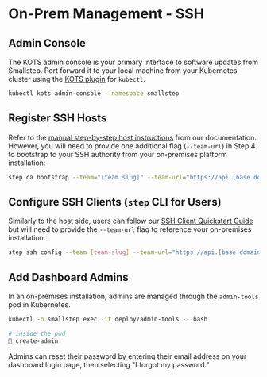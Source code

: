 # On-Prem Management - SSH

## Admin Console

The KOTS admin console is your primary interface to software updates from Smallstep. Port forward it to your local machine from your Kubernetes cluster using the [KOTS plugin](https://kots.io/kots-cli/getting-started/#how-to-install) for `kubectl`.

```bash
kubectl kots admin-console --namespace smallstep
```

## Register SSH Hosts

Refer to the [manual step-by-step host instructions](https://smallstep.com/docs/ssh/hosts-step-by-step) from our documentation. However, you will need to provide one additional flag (`--team-url`) in Step 4 to bootstrap to your SSH authority from your on-premises platform installation:

```bash
step ca bootstrap --team="[team slug]" --team-url="https://api.[base domain]/v1/teams/<>/authorities/ssh"
```

## Configure SSH Clients (`step` CLI for Users)

Similarly to the host side, users can follow our [SSH Client Quickstart Guide](https://smallstep.com/app/teams/quickstart) but will need to provide the `--team-url` flag to reference your on-premises installation.

```bash
step ssh config --team [team-slug] --team-url="https://api.[base domain]/v1/teams/<>/authorities/ssh"
```

## Add Dashboard Admins

In an on-premises installation, admins are managed through the `admin-tools` pod in Kubernetes.

```bash
kubectl -n smallstep exec -it deploy/admin-tools -- bash

# inside the pod
👣 create-admin
```

Admins can reset their password by entering their email address on your dashboard login page, then selecting "I forgot my password."